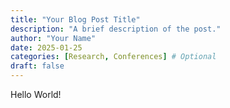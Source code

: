 ```yaml
---
title: "Your Blog Post Title"
description: "A brief description of the post."
author: "Your Name"
date: 2025-01-25
categories: [Research, Conferences] # Optional
draft: false
---
```


Hello World!